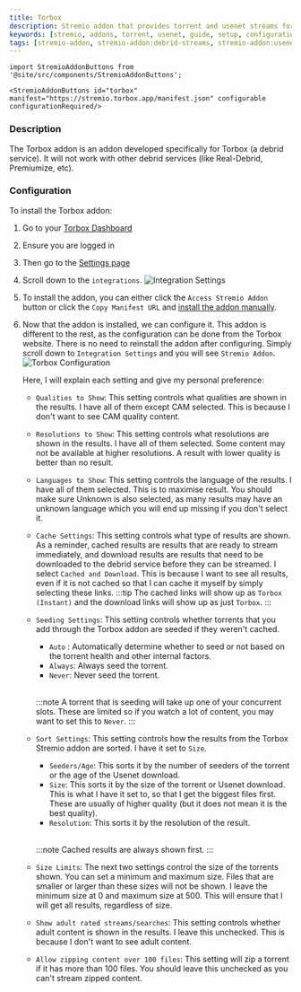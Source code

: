 ```yaml
---
title: Torbox
description: Stremio addon that provides torrent and usenet streams for users of TorBox.
keywords: [stremio, addons, torrent, usenet, guide, setup, configuration, install, link]
tags: [stremio-addon, stremio-addon:debrid-streams, stremio-addon:usenet-streams]
---
```


````mdx-code-block
import StremioAddonButtons from '@site/src/components/StremioAddonButtons';

<StremioAddonButtons id="torbox" manifest="https://stremio.torbox.app/manifest.json" configurable configurationRequired/> 
````

<h3>Description</h3>

The Torbox addon is an addon developed specifically for Torbox (a debrid service). 
It will not work with other debrid services (like Real-Debrid, Premiumize, etc).

<h3>Configuration</h3>

To install the Torbox addon: 

1. Go to your [Torbox Dashboard](https://torbox.app/dashboard)
2. Ensure you are logged in 
3. Then go to the [Settings page](https://torbox.app/settings)
4. Scroll down to the `integrations`. 
    ![Integration Settings](/img/stremio/torbox_integrations.png)
5. To install the addon, you can either click the `Access Stremio Addon` button or click the `Copy Manifest URL` and [install the addon manually](/stremio/faq#how-do-i-install-an-addon-manually).

6. Now that the addon is installed, we can configure it. This addon is different to the rest, as the configuration can be done from the Torbox website. There is no need to reinstall the addon after configuring. 
    Simply scroll down to `Integration Settings` and you will see `Stremio Addon`. 
    ![Torbox Configuration](/img/stremio/torbox_stremio_integration_settings.png)
    
    Here, I will explain each setting and give my personal preference:

    - `Qualities to Show`: This setting controls what qualities are shown in the results.
                         I have all of them except CAM selected. This is because I don't want to see CAM quality content.

    - `Resolutions to Show`: This setting controls what resolutions are shown in the results. 
                           I have all of them selected. Some content may not be available at higher resolutions. A result with lower quality is better than no result.

    - `Languages to Show`: This setting controls the language of the results.
                         I have all of them selected. This is to maximise result. You should make sure Unknown is also selected, as many results may have an unknown language which 
                         you will end up missing if you don't select it.

    - `Cache Settings`: This setting controls what type of results are shown. As a reminder, cached results are results that are ready to stream immediately, and download results are results that need to be downloaded to the debrid service before they can be streamed.
                      I select `Cached and Download`. This is because I want to see all results, even if it is not cached so that I can cache it myself by simply selecting these links.
                        :::tip
                        The cached links will show up as `Torbox (Instant)` and the download links will show up as just `Torbox`.
                        :::
    
    - `Seeding Settings`: This setting controls whether torrents that you add through the Torbox addon are seeded if they weren't cached. 
        - `Auto` : Automatically determine whether to seed or not based on the torrent health and other internal factors.
        - `Always`: Always seed the torrent.
        - `Never`: Never seed the torrent. 

        <br/>

        :::note
        A torrent that is seeding will take up one of your concurrent slots. These are limited so if you watch a lot of content, you may want to set this to `Never`.
        :::

    - `Sort Settings`: This setting controls how the results from the Torbox Stremio addon are sorted. I have it set to `Size`.
        - `Seeders/Age`: This sorts it by the number of seeders of the torrent or the age of the Usenet download.
        - `Size`: This sorts it by the size of the torrent or Usenet download. This is what I have it set to, so that I get the biggest files first. These are usually of higher quality (but it does not mean it is the best quality).
        - `Resolution`: This sorts it by the resolution of the result.

        <br/>

        :::note
        Cached results are always shown first.
        :::
    
    
    - `Size Limits`: The next two settings control the size of the torrents shown. You can set a minimum and maximum size. Files that are smaller or larger than these sizes will not be shown.
                   I leave the minimum size at 0 and maximum size at 500. This will ensure that I will get all results, regardless of size.
    
    - `Show adult rated streams/searches`: This setting controls whether adult content is shown in the results. 
                                        I leave this unchecked. This is because I don't want to see adult content.
    
    - `Allow zipping content over 100 files`: This setting will zip a torrent if it has more than 100 files. You should leave this unchecked as you can't stream zipped content.
